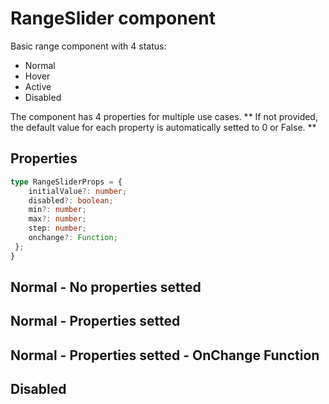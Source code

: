 
<Meta title="Components/Interface/RangeSlider/Overview" />

<style>{`

`}</style>

# RangeSlider component

Basic range component with 4 status:

 - Normal
 - Hover
 - Active
 - Disabled

The component has 4 properties for multiple use cases.
** If not provided, the default value for each property is automatically setted to 0 or False. **

## Properties

```typescript
type RangeSliderProps = {
    initialValue?: number;
    disabled?: boolean;
    min?: number;
    max?: number;
    step: number;
    onchange?: Function;
 };
}
```

## Normal - No properties setted

<Canvas>
    <Story id="components-interface-rangeslider-all-stories--normal" />
</Canvas>

## Normal - Properties setted

<Canvas>
    <Story id="components-interface-rangeslider-all-stories--setted" />
</Canvas>

## Normal - Properties setted - OnChange Function 

<Canvas>
    <Story id="components-interface-rangeslider-all-stories--settedwithfn" />
</Canvas>

## Disabled

<Canvas>
    <Story id="components-interface-rangeslider-all-stories--disabled" />
</Canvas>
